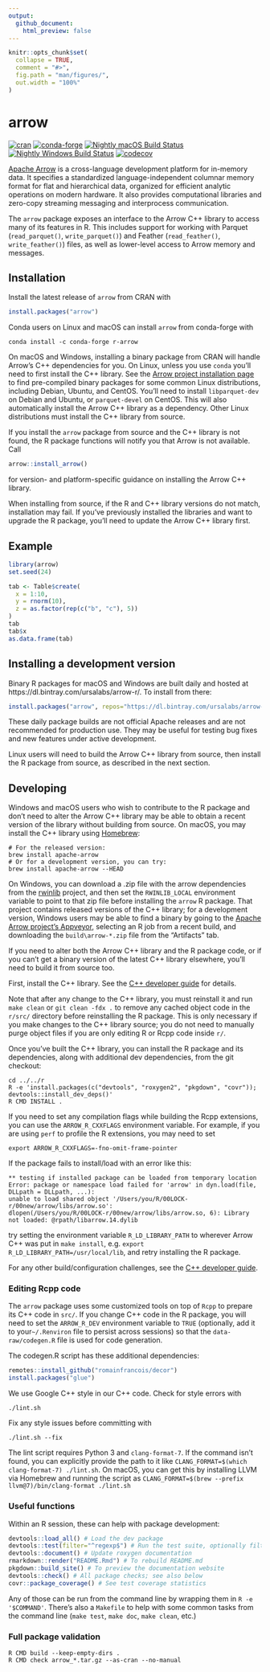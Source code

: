 ```yaml
---
output:
  github_document:
    html_preview: false
---
```


<!-- README.md is generated from README.Rmd. Please edit that file -->

```r
knitr::opts_chunk$set(
  collapse = TRUE,
  comment = "#>",
  fig.path = "man/figures/",
  out.width = "100%"
)
```
# arrow

[![cran](https://www.r-pkg.org/badges/version-last-release/arrow)](https://cran.r-project.org/package=arrow) [![conda-forge](https://img.shields.io/conda/vn/conda-forge/r-arrow.svg)](https://anaconda.org/conda-forge/r-arrow) [![Nightly macOS Build Status](https://travis-ci.org/ursa-labs/arrow-r-nightly.png?branch=master)](https://travis-ci.org/ursa-labs/arrow-r-nightly) [![Nightly Windows Build Status](https://ci.appveyor.com/api/projects/status/ume8udm5r26u2c9l/branch/master?svg=true)](https://ci.appveyor.com/project/nealrichardson/arrow-r-nightly-yxl55/branch/master) [![codecov](https://codecov.io/gh/ursa-labs/arrow-r-nightly/branch/master/graph/badge.svg)](https://codecov.io/gh/ursa-labs/arrow-r-nightly)

[Apache Arrow](https://arrow.apache.org/) is a cross-language development platform for in-memory data. It specifies a standardized language-independent columnar memory format for flat and hierarchical data, organized for efficient analytic operations on modern hardware. It also provides computational libraries and zero-copy streaming messaging and interprocess communication.

The `arrow` package exposes an interface to the Arrow C++ library to access many of its features in R. This includes support for working with Parquet (`read_parquet()`, `write_parquet()`) and Feather (`read_feather()`, `write_feather()`) files, as well as lower-level access to Arrow memory and messages.

## Installation

Install the latest release of `arrow` from CRAN with

```r
install.packages("arrow")
```

Conda users on Linux and macOS can install `arrow` from conda-forge with

```
conda install -c conda-forge r-arrow
```

On macOS and Windows, installing a binary package from CRAN will handle Arrow's C++ dependencies for you. On Linux, unless you use `conda` you'll need to first install the C++ library. See the [Arrow project installation page](https://arrow.apache.org/install/) to find pre-compiled binary packages for some common Linux distributions, including Debian, Ubuntu, and CentOS. You'll need to install `libparquet-dev` on Debian and Ubuntu, or `parquet-devel` on CentOS. This will also automatically install the Arrow C++ library as a dependency. Other Linux distributions must install the C++ library from source.

If you install the `arrow` package from source and the C++ library is not found, the R package functions will notify you that Arrow is not available. Call

```r
arrow::install_arrow()
```

for version- and platform-specific guidance on installing the Arrow C++ library.

When installing from source, if the R and C++ library versions do not match, installation may fail. If you've previously installed the libraries and want to upgrade the R package, you'll need to update the Arrow C++ library first.

## Example

```r
library(arrow)
set.seed(24)

tab <- Table$create(
  x = 1:10,
  y = rnorm(10),
  z = as.factor(rep(c("b", "c"), 5))
)
tab
tab$x
as.data.frame(tab)
```

## Installing a development version

Binary R packages for macOS and Windows are built daily and hosted at https://dl.bintray.com/ursalabs/arrow-r/. To install from there:

```r
install.packages("arrow", repos="https://dl.bintray.com/ursalabs/arrow-r")
```

These daily package builds are not official Apache releases and are not recommended for production use. They may be useful for testing bug fixes and new features under active development.

Linux users will need to build the Arrow C++ library from source, then install the R package from source, as described in the next section.

## Developing

Windows and macOS users who wish to contribute to the R package and don't need to alter the Arrow C++ library may be able to obtain a recent version of the library without building from source. On macOS, you may install the C++ library using [Homebrew](https://brew.sh/):

```shell
# For the released version:
brew install apache-arrow
# Or for a development version, you can try:
brew install apache-arrow --HEAD
```

On Windows, you can download a .zip file with the arrow dependencies from the [rwinlib](https://github.com/rwinlib/arrow/releases) project, and then set the `RWINLIB_LOCAL` environment variable to point to that zip file before installing the `arrow` R package. That project contains released versions of the C++ library; for a development version, Windows users may be able to find a binary by going to the [Apache Arrow project's Appveyor](https://ci.appveyor.com/project/ApacheSoftwareFoundation/arrow), selecting an R job from a recent build, and downloading the `build\arrow-*.zip` file from the "Artifacts" tab.

If you need to alter both the Arrow C++ library and the R package code, or if
you can't get a binary version of the latest C++ library elsewhere, you'll need
to build it from source too.

First, install the C++ library. See the [C++ developer
guide](https://arrow.apache.org/docs/developers/cpp.html) for details.

Note that after any change to the C++ library, you must reinstall it and run
`make clean` or `git clean -fdx .` to remove any cached object code in the `r/src/`
directory before reinstalling the R package. This is only necessary if you make changes to the C++ library source; you do not need to manually purge object files if you are only editing R or Rcpp code inside `r/`.

Once you've built the C++ library, you can install the R package and its
dependencies, along with additional dev dependencies, from the git checkout:

```shell
cd ../../r
R -e 'install.packages(c("devtools", "roxygen2", "pkgdown", "covr")); devtools::install_dev_deps()'
R CMD INSTALL .
```

If you need to set any compilation flags while building the Rcpp extensions,
you can use the `ARROW_R_CXXFLAGS` environment variable. For example, if you
are using `perf` to profile the R extensions, you may need to set

```shell
export ARROW_R_CXXFLAGS=-fno-omit-frame-pointer
```

If the package fails to install/load with an error like this:

```
** testing if installed package can be loaded from temporary location
Error: package or namespace load failed for 'arrow' in dyn.load(file, DLLpath = DLLpath, ...):
unable to load shared object '/Users/you/R/00LOCK-r/00new/arrow/libs/arrow.so':
dlopen(/Users/you/R/00LOCK-r/00new/arrow/libs/arrow.so, 6): Library not loaded: @rpath/libarrow.14.dylib
```

try setting the environment variable `R_LD_LIBRARY_PATH` to wherever Arrow C++
was put in `make install`, e.g. `export R_LD_LIBRARY_PATH=/usr/local/lib`, and
retry installing the R package.

For any other build/configuration challenges, see the [C++ developer
guide](https://arrow.apache.org/docs/developers/cpp.html#building).

### Editing Rcpp code

The `arrow` package uses some customized tools on top of `Rcpp` to prepare its
C++ code in `src/`. If you change C++ code in the R package, you will need to
set the `ARROW_R_DEV` environment variable to `TRUE` (optionally, add it to
your`~/.Renviron` file to persist across sessions) so that the
`data-raw/codegen.R` file is used for code generation.

The codegen.R script has these additional dependencies:

```r
remotes::install_github("romainfrancois/decor")
install.packages("glue")
```

We use Google C++ style in our C++ code. Check for style errors with

```
./lint.sh
```

Fix any style issues before committing with

```
./lint.sh --fix
```

The lint script requires Python 3 and `clang-format-7`. If the command isn't
found, you can explicitly provide the path to it like
`CLANG_FORMAT=$(which clang-format-7) ./lint.sh`. On macOS,
you can get this by installing LLVM via Homebrew and running the script as
`CLANG_FORMAT=$(brew --prefix llvm@7)/bin/clang-format ./lint.sh`

### Useful functions

Within an R session, these can help with package development:

```r
devtools::load_all() # Load the dev package
devtools::test(filter="^regexp$") # Run the test suite, optionally filtering file names
devtools::document() # Update roxygen documentation
rmarkdown::render("README.Rmd") # To rebuild README.md
pkgdown::build_site() # To preview the documentation website
devtools::check() # All package checks; see also below
covr::package_coverage() # See test coverage statistics
```

Any of those can be run from the command line by wrapping them in `R -e
'$COMMAND'`. There's also a `Makefile` to help with some common tasks from the
command line (`make test`, `make doc`, `make clean`, etc.)

### Full package validation

```shell
R CMD build --keep-empty-dirs .
R CMD check arrow_*.tar.gz --as-cran --no-manual
```

[1]: https://github.com/apache/arrow/blob/master/docs/source/developers/cpp.rst

